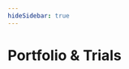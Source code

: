 ```yaml
---
hideSidebar: true 
---
```





# Portfolio & Trials

<Cards>
  <Cards.Card
    title="Portfolio"
    href="/content/1-portfolio"
  />
  <Cards.Card
    title="Trials"
    href="/content/2-trials"
  />
</Cards>
